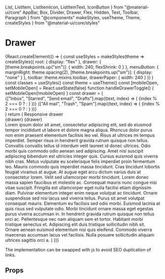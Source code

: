   List,
  ListItem,
  ListItemIcon,
  ListItemText,
  IconButton
} from "@material-ui/core"
  AppBar,
  Box,
  Divider,
  Drawer,
  Flex,
  Hidden,
  Text,
  Toolbar,
  Paragraph
} from  "@components"
  makeStyles,
  useTheme,
  Theme,
  createStyles
} from "@material-ui/core/styles"

<Meta title="components|Drawer" component={Drawer} />

# Drawer

<Preview>
  <Story name="opening">
    {React.createElement(() => {
      const useStyles = makeStyles(theme =>
        createStyles({
          root: {
            display: "flex"
          },
          drawer: {
            [theme.breakpoints.up("sm")]: {
              width: 240,
              flexShrink: 0
            }
          },
          menuButton: {
            marginRight: theme.spacing(2),
            [theme.breakpoints.up("sm")]: {
              display: "none"
            }
          },
          toolbar: theme.mixins.toolbar,
          drawerPaper: {
            width: 240
          }
        })
      )
      const classes = useStyles()
      const theme = useTheme()
      const [mobileOpen, setMobileOpen] = React.useState(false)
      function handleDrawerToggle() {
        setMobileOpen(!mobileOpen)
      }
      const drawer = (
        <div>
          <div className={classes.toolbar} />
          <Divider />
          <List>
            {["Inbox", "Starred", "Send email", "Drafts"].map((text, index) => (
              <ListItem button key={text}>
                <ListItemIcon>
                  {index % 2 === 0 ? <InboxIcon /> : <MailIcon />}
                </ListItemIcon>
                <ListItemText primary={text} />
              </ListItem>
            ))}
          </List>
          <Divider />
          <List>
            {["All mail", "Trash", "Spam"].map((text, index) => (
              <ListItem button key={text}>
                <ListItemIcon>
                  {index % 2 === 0 ? <InboxIcon /> : <MailIcon />}
                </ListItemIcon>
                <ListItemText primary={text} />
              </ListItem>
            ))}
          </List>
        </div>
      )
      return (
        <Flex ml={240} width={{ sm: `calc(100% - 240px)` }}>
          <CssBaseline />
          <AppBar position="fixed" className={classes.appBar}>
            <Toolbar>
              <IconButton
                color="inherit"
                aria-label="open drawer"
                edge="start"
                onClick={handleDrawerToggle}
                className={classes.menuButton}
              >
                <MenuIcon />
              </IconButton>
              <Typography variant="h6" noWrap>
                Responsive drawer
              </Typography>
            </Toolbar>
          </AppBar>
          <nav className={classes.drawer} aria-label="mailbox folders">
            <Hidden smUp implementation="css">
              <Drawer
                //container={container}
                variant="temporary"
                anchor={theme.direction === "rtl" ? "right" : "left"}
                open={mobileOpen}
                onClose={handleDrawerToggle}
                classes={{
                  paper: classes.drawerPaper
                }}
                ModalProps={{
                  keepMounted: true // Better open performance on mobile.
                }}
              >
                {drawer}
              </Drawer>
            </Hidden>
            <Hidden xsDown implementation="css">
              <Drawer
                classes={{
                  paper: classes.drawerPaper
                }}
                variant="permanent"
                open
              >
                {drawer}
              </Drawer>
            </Hidden>
          </nav>
          <Box component="main" flexGrow={1} p={3}>
            <div className={classes.toolbar} />
            <Paragraph>
              Lorem ipsum dolor sit amet, consectetur adipiscing elit, sed do
              eiusmod tempor incididunt ut labore et dolore magna aliqua.
              Rhoncus dolor purus non enim praesent elementum facilisis leo vel.
              Risus at ultrices mi tempus imperdiet. Semper risus in hendrerit
              gravida rutrum quisque non tellus. Convallis convallis tellus id
              interdum velit laoreet id donec ultrices. Odio morbi quis commodo
              odio aenean sed adipiscing. Amet nisl suscipit adipiscing bibendum
              est ultricies integer quis. Cursus euismod quis viverra nibh cras.
              Metus vulputate eu scelerisque felis imperdiet proin fermentum
              leo. Mauris commodo quis imperdiet massa tincidunt. Cras tincidunt
              lobortis feugiat vivamus at augue. At augue eget arcu dictum
              varius duis at consectetur lorem. Velit sed ullamcorper morbi
              tincidunt. Lorem donec massa sapien faucibus et molestie ac.
            </Paragraph>
            <Paragraph>
              Consequat mauris nunc congue nisi vitae suscipit. Fringilla est
              ullamcorper eget nulla facilisi etiam dignissim diam. Pulvinar
              elementum integer enim neque volutpat ac tincidunt. Ornare
              suspendisse sed nisi lacus sed viverra tellus. Purus sit amet
              volutpat consequat mauris. Elementum eu facilisis sed odio morbi.
              Euismod lacinia at quis risus sed vulputate odio. Morbi tincidunt
              ornare massa eget egestas purus viverra accumsan in. In hendrerit
              gravida rutrum quisque non tellus orci ac. Pellentesque nec nam
              aliquam sem et tortor. Habitant morbi tristique senectus et.
              Adipiscing elit duis tristique sollicitudin nibh sit. Ornare
              aenean euismod elementum nisi quis eleifend. Commodo viverra
              maecenas accumsan lacus vel facilisis. Nulla posuere sollicitudin
              aliquam ultrices sagittis orci a.
            </Paragraph>
          </Box>
        </Flex>
      )
    })}
  </Story>
</Preview>

The implementation can be swapped with js to avoid SEO duplication of links.

## Props

<Props of={Drawer} />
